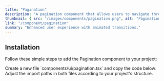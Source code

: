 ```yaml
---
title: "Pagination"
description: "A pagination component that allows users to navigate through a list of items."
thumbnail: { src: "/images/components/pagination.png", alt: "Pagination example" }
link: "/component/pagination"
summary: "Enhanced user experience with animated transitions."
---
```


<ComponentPreview name="pagination-demo" />

## Installation

Follow these simple steps to add the Pagination component to your project:

<Steps>

<Step>
Create a new file `components/ui/pagination.tsx` and copy the code below:
</Step>

<CollapsibleSource name="pagination" />

<Step>
Adjust the import paths in both files according to your project's structure.
</Step>

</Steps>